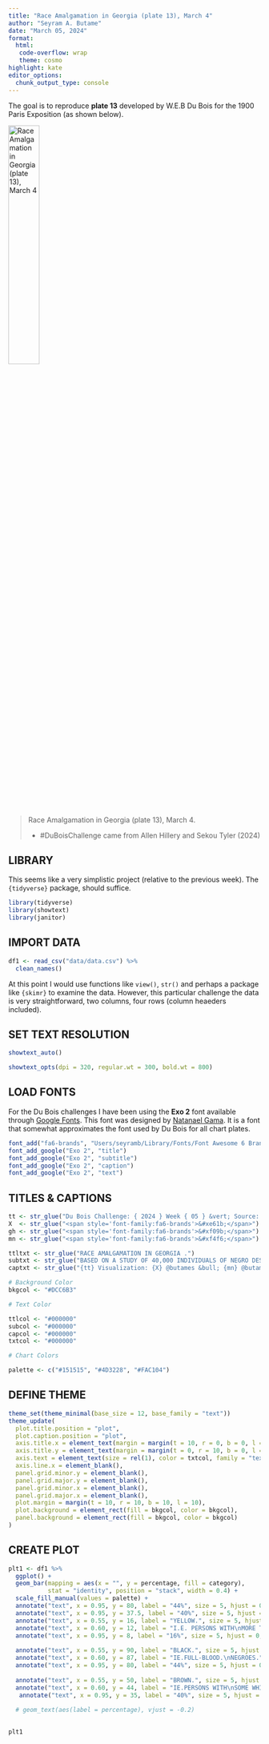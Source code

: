 ```yaml
---
title: "Race Amalgamation in Georgia (plate 13), March 4"
author: "Seyram A. Butame"
date: "March 05, 2024"
format:
  html: 
   code-overflow: wrap
   theme: cosmo
highlight: kate
editor_options:
  chunk_output_type: console
---
```


The goal is to reproduce **plate 13** developed by W.E.B Du Bois  for the 1900 Paris Exposition (as shown below).

<img
  src="https://raw.githubusercontent.com/butames/tidytuesday/main/otherprojects/2024duboisviz/challenge05/img/original-plate-13.jpg"
  alt="Race Amalgamation in Georgia (plate 13), March 4"
  title="Race Amalgamation in Georgia (plate 13), March 4" 
  height="35%"/>
<blockquote>
  <p>
    Race Amalgamation in Georgia (plate 13), March 4.
  </p>
  <footer>- #DuBoisChallenge came from Allen Hillery and Sekou Tyler (2024)</cite></footer>
</blockquote>



## LIBRARY

This seems like a very simplistic project (relative to the previous week). The `{tidyverse}` package, should suffice.

```r

library(tidyverse)
library(showtext)
library(janitor)

```

## IMPORT DATA

```r

df1 <- read_csv("data/data.csv") %>%
  clean_names()

```

At this point I would use functions like `view()`, `str()` and perhaps a package like `{skimr}` to examine the data. However, this particular challenge the data is very straightforward, two columns, four rows (column heaeders included). 

## SET TEXT RESOLUTION


```r

showtext_auto()

showtext_opts(dpi = 320, regular.wt = 300, bold.wt = 800)

```

## LOAD FONTS

For the Du Bois challenges I have been using the **Exo 2** font available through [Google Fonts](https://fonts.google.com/specimen/Exo+2?query=exo+2). This font was designed by [Natanael Gama](https://fonts.google.com/?query=Natanael+Gama). It is a font that somewhat approximates the font used by Du Bois for all chart plates.

```r

font_add("fa6-brands", "Users/seyramb/Library/Fonts/Font Awesome 6 Brands-Regular-400.otf") 
font_add_google("Exo 2", "title")
font_add_google("Exo 2", "subtitle")
font_add_google("Exo 2", "caption")
font_add_google("Exo 2", "text")

```

## TITLES & CAPTIONS

```r
tt <- str_glue("Du Bois Challenge: { 2024 } Week { 05 } &vert; Source: Allen Hillery and Sekou Tyler<br>")
X  <- str_glue("<span style='font-family:fa6-brands'>&#xe61b;</span>")   
gh <- str_glue("<span style='font-family:fa6-brands'>&#xf09b;</span>")
mn <- str_glue("<span style='font-family:fa6-brands'>&#xf4f6;</span>")

ttltxt <- str_glue("RACE AMALGAMATION IN GEORGIA .")
subtxt <- str_glue("BASED ON A STUDY OF 40,000 INDIVIDUALS OF NEGRO DESCENT.")
captxt <- str_glue("{tt} Visualization: {X} @butames &bull; {mn} @butames(mastodon.cloud) Code: {gh} butames &bull; Tools: #rstats #ggplot2")

```



```r

# Background Color
bkgcol <- "#DCC6B3"

# Text Color

ttlcol <- "#000000"
subcol <- "#000000"
capcol <- "#000000"
txtcol <- "#000000"

# Chart Colors

palette <- c("#151515", "#4D3228", "#FAC104")

```


## DEFINE THEME

```r
theme_set(theme_minimal(base_size = 12, base_family = "text"))
theme_update(
  plot.title.position = "plot",
  plot.caption.position = "plot",
  axis.title.x = element_text(margin = margin(t = 10, r = 0, b = 0, l = 0), size = rel(1), color = txtcol, family = "text", face = "bold"),
  axis.title.y = element_text(margin = margin(t = 0, r = 10, b = 0, l = 0), size = rel(1), color = txtcol, family = "text", face = "bold"),
  axis.text = element_text(size = rel(1), color = txtcol, family = "text"),
  axis.line.x = element_blank(),
  panel.grid.minor.y = element_blank(),
  panel.grid.major.y = element_blank(),
  panel.grid.minor.x = element_blank(),
  panel.grid.major.x = element_blank(),
  plot.margin = margin(t = 10, r = 10, b = 10, l = 10),
  plot.background = element_rect(fill = bkgcol, color = bkgcol),
  panel.background = element_rect(fill = bkgcol, color = bkgcol)
)

```

## CREATE PLOT

```r

plt1 <- df1 %>%
  ggplot() +
  geom_bar(mapping = aes(x = "", y = percentage, fill = category),
           stat = "identity", position = "stack", width = 0.4) +
  scale_fill_manual(values = palette) +
  annotate("text", x = 0.95, y = 80, label = "44%", size = 5, hjust = 0, colour = "#FFFFFF") +
  annotate("text", x = 0.95, y = 37.5, label = "40%", size = 5, hjust = 0, colour = "#990000") +
  annotate("text", x = 0.55, y = 16, label = "YELLOW.", size = 5, hjust = 0, fontface = "bold") +
  annotate("text", x = 0.60, y = 12, label = "I.E. PERSONS WITH\nMORE THAN\nNEGRO BLOOD.", size =2,hjust = 0)
  annotate("text", x = 0.95, y = 8, label = "16%", size = 5, hjust = 0, colour = "#000000") 
  
  annotate("text", x = 0.55, y = 90, label = "BLACK.", size = 5, hjust = 0, fontface = "bold") +
  annotate("text", x = 0.60, y = 87, label = "IE.FULL-BLOOD.\nNEGROES.", size = 2, hjust = 0) +
  annotate("text", x = 0.95, y = 80, label = "44%", size = 5, hjust = 0, colour = "white")+
   
  annotate("text", x = 0.55, y = 50, label = "BROWN.", size = 5, hjust = 0, fontface = "bold") +
  annotate("text", x = 0.60, y = 44, label = "IE.PERSONS WITH\nSOME WHITE BLOOD\nOR DESCENDENTS\nOF LIGHT COLORED\nAFRICANS", size = 2,hjust = 0) +
   annotate("text", x = 0.95, y = 35, label = "40%", size = 5, hjust = 0, colour = "red")
       
  # geom_text(aes(label = percentage), vjust = -0.2)
  

plt1 

```




